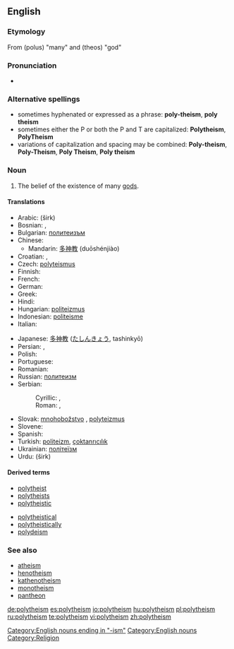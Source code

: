 {{wikipedia|Polytheism}}
{{wikiquote}}
==English==

===Etymology===
From {{AGr.}} '''{{polytonic|[[πολύς]]}}''' (polus) "many" and '''{{polytonic|[[θεός]]}}''' (theos) "god"

===Pronunciation===
* {{IPA|/pɒli'θi'ĭz'əm}}

===Alternative spellings===
* sometimes hyphenated or expressed as a phrase: '''poly-theism''', '''poly theism'''
* sometimes either the P or both the P and T are capitalized: '''Polytheism''', '''PolyTheism'''
* variations of capitalization and spacing may be combined: '''Poly-theism''', '''Poly-Theism''', '''Poly Theism''', '''Poly theism'''

===Noun===
{{en-noun}}

# The belief of the existence of many [[god]]s.

====Translations====
{{trans-top|belief of existence of many gods}}
* Arabic: {{Arab|[[شرك|شِرْك]]}} (širk)
* Bosnian: {{t-|bs|politeizam|m}}, {{t|bs|mnogoboštvo|n}}
* Bulgarian: [[политеизъм]] {{m}}
* Chinese:
** Mandarin: [[多神教]] (duōshénjiào)
* Croatian: {{t-|hr|politeizam|m}}, {{t|hr|mnogoboštvo|n}}
* Czech: [[polyteismus]] {{m}}
* Finnish: {{t-|fi|polyteismi}}
* French: {{t+|fr|polythéisme|m}}
* German: {{t+|de|Polytheismus|m}}
* Greek: {{t+|el|πολυθεϊσμός|m|sc=Grek}}
* Hindi: {{t+|hi|बहुदेववाद|sc=Deva|xs=Hindi}}
* Hungarian: [[politeizmus]]
* Indonesian: [[politeisme]]
* Italian: {{t+|it|politeismo}}
{{trans-mid}}
* Japanese: [[多神教]] ([[たしんきょう]], tashinkyō)
* Persian: {{fa-Arab|[[چندخدایی]]}}, {{fa-Arab|[[شرک]]}}
* Polish: {{t-|pl|politeizm|m}}
* Portuguese: {{t+|pt|politeísmo|m}}
* Romanian: {{t-|ro|politeism}}
* Russian: [[политеизм]] {{IPAchar|(polytɛízm)}} {{m}}
* Serbian:
*: Cyrillic: {{t-|sr|политеизам|m|sc=Cyrl}}, {{t|sr|многобоштво|n|sc=Cyrl}}
*: Roman: {{t-|sr|politeizam|m}}, {{t|sr|mnogoboštvo|n}}
* Slovak: [[mnohobožstvo]] {{n}}, [[polyteizmus]] {{m}}
* Slovene: {{t+|sl|politeizem|m}}
* Spanish: {{t+|es|politeísmo|m}}
* Turkish: [[politeizm]], [[çoktanrıcılık]]
* Ukrainian: [[політеїзм]] {{m}}
* Urdu: {{ur-Arab|[[شرک]]}} (širk)
{{trans-bottom}}

====Derived terms====
{{top2}}
* [[polytheist]]
* [[polytheists]]
* [[polytheistic]]
{{mid2}}
* [[polytheistical]]
* [[polytheistically]]
* [[polydeism]]
{{bottom}}

===See also===
* [[atheism]]
* [[henotheism]]
* [[kathenotheism]]
* [[monotheism]]
* [[pantheon]]

[[Category:English nouns ending in "-ism"]]
[[Category:English nouns]]
[[Category:Religion]]

[[de:polytheism]]
[[es:polytheism]]
[[io:polytheism]]
[[hu:polytheism]]
[[pl:polytheism]]
[[ru:polytheism]]
[[te:polytheism]]
[[vi:polytheism]]
[[zh:polytheism]]